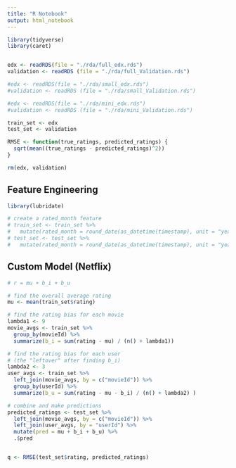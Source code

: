 ```yaml
---
title: "R Notebook"
output: html_notebook
---
```


```r
library(tidyverse)
library(caret)


edx <- readRDS(file = "./rda/full_edx.rds")
validation <- readRDS (file = "./rda/full_Validation.rds")

#edx <- readRDS(file = "./rda/small_edx.rds")
#validation <- readRDS (file = "./rda/small_Validation.rds")

#edx <- readRDS(file = "./rda/mini_edx.rds")
#validation <- readRDS (file = "./rda/mini_Validation.rds")


```


```r

train_set <- edx
test_set <- validation

RMSE <- function(true_ratings, predicted_ratings) {
  sqrt(mean((true_ratings - predicted_ratings)^2))
}

rm(edx, validation)

```

## Feature Engineering
```r
library(lubridate)

# create a rated_month feature
# train_set <- train_set %>% 
#   mutate(rated_month = round_date(as_datetime(timestamp), unit = "years"))
# test_set <- test_set %>% 
#   mutate(rated_month = round_date(as_datetime(timestamp), unit = "years"))


```



## Custom Model (Netflix)
```r

# r = mu + b_i + b_u

# find the overall average rating
mu <- mean(train_set$rating)

# find the rating bias for each movie
lambda1 <- 9
movie_avgs <- train_set %>% 
  group_by(movieId) %>% 
  summarize(b_i = sum(rating - mu) / (n() + lambda1))

# find the rating bias for each user
# (the "leftover" after finding b_i)
lambda2 <- 3
user_avgs <- train_set %>% 
  left_join(movie_avgs, by = c("movieId")) %>% 
  group_by(userId) %>% 
  summarize(b_u = sum(rating - mu - b_i) / (n() + lambda2) )

# combine and make predictions
predicted_ratings <- test_set %>% 
  left_join(movie_avgs, by = c("movieId")) %>% 
  left_join(user_avgs, by = "userId") %>% 
  mutate(pred = mu + b_i + b_u) %>% 
  .$pred


q <- RMSE(test_set$rating, predicted_ratings)


```

